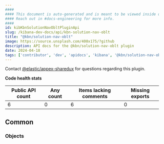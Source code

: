 ```yaml
---
####
#### This document is auto-generated and is meant to be viewed inside our experimental, new docs system.
#### Reach out in #docs-engineering for more info.
####
id: kibKbnSolutionNavObltPluginApi
slug: /kibana-dev-docs/api/kbn-solution-nav-oblt
title: "@kbn/solution-nav-oblt"
image: https://source.unsplash.com/400x175/?github
description: API docs for the @kbn/solution-nav-oblt plugin
date: 2024-04-18
tags: ['contributor', 'dev', 'apidocs', 'kibana', '@kbn/solution-nav-oblt']
---
```




Contact [@elastic/appex-sharedux](https://github.com/orgs/elastic/teams/appex-sharedux) for questions regarding this plugin.

**Code health stats**

| Public API count  | Any count | Items lacking comments | Missing exports |
|-------------------|-----------|------------------------|-----------------|
| 6 | 0 | 6 | 0 |

## Common

### Objects
<DocDefinitionList data={kbnSolutionNavObltObj.common.objects}/>

